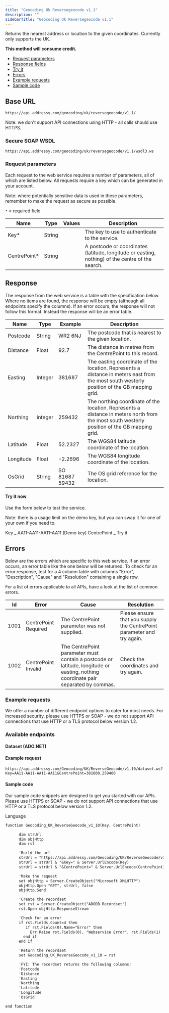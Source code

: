 ```yaml
---
title: "Geocoding Uk Reversegeocode v1.1"
description: ""
sidebarTitle: "Geocoding Uk Reversegeocode v1.1"
---
```


Returns the nearest address or location to the given coordinates. Currently only supports the UK.

**This method will consume credit.**

- [Request parameters](#request-parameters)
- [Response fields](#response)
- [Try it](#try-it-now)
- [Errors](#errors)
- [Example requests](#example-requests)
- [Sample code](#sample-code)

## Base URL

```
https://api.addressy.com/geocoding/uk/reversegeocode/v1.1/
```

<Note>
  Note: we don't support API connections using HTTP - all calls should use
  HTTPS.
</Note>

### Secure SOAP WSDL

```
https://api.addressy.com/geocoding/uk/reversegeocode/v1.1/wsdl3.ws
```

### Request parameters

Each request to the web service requires a number of parameters, all of which are listed below. All requests require a key which can be generated in your account.

<Note>
  Note: where potentially sensitive data is used in these parameters, remember
  to make the request as secure as possible.
</Note>

`*` = required field

| Name          | Type   | Values | Description                                                                                      |
| ------------- | ------ | ------ | ------------------------------------------------------------------------------------------------ |
| Key\*         | String |        | The key to use to authenticate to the service.                                                   |
| CentrePoint\* | String |        | A postcode or coordinates (latitude, longitude or easting, nothing) of the centre of the search. |

## Response

The response from the web service is a table with the specification below. Where no items are found, the response will be empty (although all endpoints specify the columns). If an error occurs, the response will not follow this format. Instead the response will be an error table.

| Name      | Type    | Example        | Description                                                                                                                                  |
| --------- | ------- | -------------- | -------------------------------------------------------------------------------------------------------------------------------------------- |
| Postcode  | String  | WR2 6NJ        | The postcode that is nearest to the given location.                                                                                          |
| Distance  | Float   | 92.7           | The distance in metres from the CentrePoint to this record.                                                                                  |
| Easting   | Integer | 381687         | The easting coordinate of the location. Represents a distance in meters east from the most south westerly position of the GB mapping grid.   |
| Northing  | Integer | 259432         | The northing coordinate of the location. Represents a distance in meters north from the most south westerly position of the GB mapping grid. |
| Latitude  | Float   | 52.2327        | The WGS84 latitude coordinate of the location.                                                                                               |
| Longitude | Float   | -2.2696        | The WGS84 longitude coordinate of the location.                                                                                              |
| OsGrid    | String  | SO 81687 59432 | The OS grid reference for the location.                                                                                                      |

#### Try it now

Use the form below to test the service.

<Note>
  Note: there is a usage limit on the demo key, but you can swap it for one of
  your own if you need to.
</Note>

Key _
AA11-AA11-AA11-AA11 (Demo key)
CentrePoint _
Try it

## Errors

Below are the errors which are specific to this web service. If an error occurs, an error table like the one below will be returned. To check for an error response, test for a 4 column table with columns "Error", "Description", "Cause" and "Resolution" containing a single row.

For a list of errors applicable to all APIs, have a look at the list of common errors.

| Id   | Error                | Cause                                                                                                                             | Resolution                                                             |
| ---- | -------------------- | --------------------------------------------------------------------------------------------------------------------------------- | ---------------------------------------------------------------------- |
| 1001 | CentrePoint Required | The CentrePoint parameter was not supplied.                                                                                       | Please ensure that you supply the CentrePoint parameter and try again. |
| 1002 | CentrePoint Invalid  | The CentrePoint parameter must contain a postcode or latitude, longitude or easting, nothing coordinate pair separated by commas. | Check the coordinates and try again.                                   |

### Example requests

We offer a number of different endpoint options to cater for most needs. For increased security, please use HTTPS or SOAP - we do not support API connections that use HTTP or a TLS protocol below version 1.2.

### Available endpoints

#### Dataset (ADO.NET)

#### Example request

```
https://api.addressy.com/Geocoding/UK/ReverseGeocode/v1.10/dataset.ws?Key=AA11-AA11-AA11-AA11&CentrePoint=381600,259400
```

#### Sample code

Our sample code snippets are designed to get you started with our APIs. Please use HTTPS or SOAP - we do not support API connections that use HTTP or a TLS protocol below version 1.2.

Language

```asp ASP function
function Geocoding_UK_ReverseGeocode_v1_10(Key, CentrePoint)

      dim strUrl
      dim objHttp
      dim rst

      'Build the url
      strUrl = "https://api.addressy.com/Geocoding/UK/ReverseGeocode/v1.10/recordset.ws?"
      strUrl = strUrl & "&Key=" & Server.UrlEncode(Key)
      strUrl = strUrl & "&CentrePoint=" & Server.UrlEncode(CentrePoint)

      'Make the request
      set objHttp = Server.CreateObject("Microsoft.XMLHTTP")
      objHttp.Open "GET", strUrl, false
      objHttp.Send

      'Create the recordset
      set rst = Server.CreateObject("ADODB.Recordset")
      rst.Open objHttp.ResponseStream

      'Check for an error
      if rst.Fields.Count=4 then
         if rst.Fields(0).Name="Error" then
           Err.Raise rst.Fields(0), "Webservice Error", rst.Fields(1)
        end if
      end if

      'Return the recordset
      set Geocoding_UK_ReverseGeocode_v1_10 = rst

      'FYI: The recordset returns the following columns:
      'Postcode
      'Distance
      'Easting
      'Northing
      'Latitude
      'Longitude
      'OsGrid

end function
```
